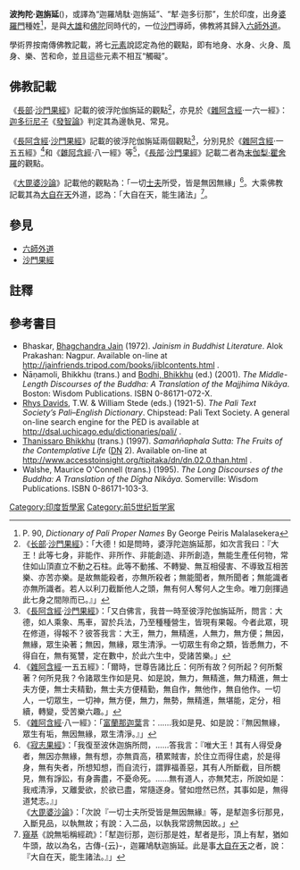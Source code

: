 {{佛教}}
'''波拘陀·迦旃延'''({{IAST|Pakudha Kaccāyana}})，或譯為“迦羅鳩駄·迦旃延”、“犎·迦多衍那”，生於印度，出身[[婆羅門|婆羅門]]種姓<ref>P. 90, ''Dictionary of Pali Proper Names'' By George Peiris Malalasekera</ref>，是與[[笩駄摩那|大雄]]和[[释迦牟尼|佛陀]]同時代的，一位[[沙門|沙門]]導師，佛教將其歸入[[六師外道|六師外道]]。

學術界按南傳佛教記載，將七[[元素|元素]]說認定為他的觀點，即有地身、水身、火身、風身、樂、苦和命，並且這些元素不相互“觸礙”。

==佛教記載==
《[[長部_(佛經)|長部]]·[[沙門果經|沙門果經]]》記載的彼浮陀伽旃延的觀點<ref>
《[[長部_(佛經)|长部]]·[[沙門果經|沙門果經]]》：「大德！如是問時，婆浮陀迦旃延那，如次言我曰：『大王！此等七身，非能作、非所作、非能創造、非所創造，無能生產任何物，常住如山頂直立不動之石柱。此等不動搖、不轉變、無互相侵害、不導致互相苦樂、亦苦亦樂。是故無能殺者，亦無所殺者；無能聞者，無所聞者；無能識者亦無所識者。若人以利刀截斷他人之頭，無有何人奪何人之生命。唯刀劍揮過此七身之間隙而已。』」</ref>，亦見於《[[雜阿含經|雜阿含經]]·一六一經》：{{Cquote|爾時，世尊告諸比丘：何所有故？何所起？何所繫著？何所見我？令諸眾生作如是見、如是說，謂七身非作、非作所作，非化、非化所化，不殺，不動，堅實。何等為七？所謂地身、水身、火身、風身、樂、苦、命。此七種身非作、非作所作，非化、非化所化，不殺，不動，堅實，不轉，不變，不相逼迫。若福、若惡、若福惡，若苦、若樂、若苦樂，若士梟士首，亦不逼迫世間。若命、若身、七身間間，容刀往返，亦不害命。於彼無殺、無殺者，無繫、無繫者，無念、無念者，無教、無教者。}}
[[迦多衍尼子|迦多衍尼子]]《[[發智論|發智論]]》判定其為邊執見、常見。

《[[長阿含經|長阿含經]]·[[沙門果經|沙門果經]]》記載的彼浮陀伽旃延兩個觀點<ref>
《[[長阿含經|長阿含經]]·[[沙門果經|沙門果經]]》：「又白佛言，我昔一時至彼浮陀伽旃延所，問言：大德，如人乘象、馬車，習於兵法，乃至種種營生，皆現有果報。今者此眾，現在修道，得報不？彼答我言：大王，無力，無精進，人無力，無方便；無因，無緣，眾生染著；無因，無緣，眾生清淨。一切眾生有命之類，皆悉無力，不得自在，無有冤讐，定在數中，於此六生中，受諸苦樂。」
</ref>，分別見於《[[雜阿含經|雜阿含經]]·一五五經》<ref>
《[[雜阿含經|雜阿含經]]·一五五經》：「爾時，世尊告諸比丘：何所有故？何所起？何所繫著？何所見我？令諸眾生作如是見、如是說，無力，無精進，無力精進，無士夫方便，無士夫精勤，無士夫方便精勤，無自作，無他作，無自他作。一切人，一切眾生，一切神，無方便，無力，無勢，無精進，無堪能，定分，相續，轉變，受苦樂六趣。」</ref>和《[[雜阿含經|雜阿含經]]·八一經》等<ref>
《[[雜阿含經|雜阿含經]]·八一經》：「[[富蘭那迦葉|富蘭那迦葉]]言：……我如是見、如是說：『無因無緣，眾生有垢，無因無緣，眾生清淨。』」
</ref>，《[[長部_(佛經)|長部]]·[[沙門果經|沙門果經]]》記載二者為[[末伽梨·瞿舍羅|末伽梨·瞿舍羅]]的觀點。

《[[大毘婆沙論|大毘婆沙論]]》記載他的觀點為：「一切[[神我|士夫]]所受，皆是無因無緣」<ref>
《[[佛說寂志果經|寂志果經]]》：「我復至波休迦旃所問，……答我言：『唯大王！其有人得受身者，無因亦無緣，無有想，亦無貢高，積累賊害，於住立而得住處，於是得身，無有失者，所想知想，而自流行，謂罪福善惡，其有人所斷截，目所覩見，無有諍訟，有身壽盡，不憂命死。……無有道人，亦無梵志，所說如是：我戒清淨，又離愛欲，於欲已盡，常隨逐身。譬如燈然已然，其事如是，無得道梵志。』」<br />
《[[大毘婆沙論|大毘婆沙論]]》：「次說『一切士夫所受皆是無因無緣』等，是犎迦多衍那見，入斷見品，以執無故；有說：入二品，以執我常謗無因故。」
</ref>。大乘佛教記載其為[[大自在天|大自在天]]外道，認為：「大自在天，能生諸法」<ref>
[[窺基|窺基]]《說無垢稱經疏》：「犎迦衍那，迦衍那是姓，犎者是形，頂上有犎，猶如牛頭，故以為名，古傳-{云}-，迦羅鳩馱迦旃延。此是事[[大自在天|大自在天]]之者，說：『大自在天，能生諸法。』」
</ref>。

== 參見 ==
* [[六師外道|六師外道]]
* [[沙門果經|沙門果經]]

== 註釋 ==
{{reflist|2}}

== 參考書目 ==
* Bhaskar, [[Bhagchandra_Jain|Bhagchandra Jain]] (1972). ''Jainism in Buddhist Literature''. Alok Prakashan: Nagpur. Available on-line at http://jainfriends.tripod.com/books/jiblcontents.html {{Wayback|url=http://jainfriends.tripod.com/books/jiblcontents.html |date=20210225125710 }}.
* Ñāṇamoli, Bhikkhu (trans.) and [[Bhikkhu_Bodhi|Bodhi, Bhikkhu]] (ed.) (2001). ''The Middle-Length Discourses of the Buddha: A Translation of the Majjhima Nikāya''. Boston: Wisdom Publications. ISBN 0-86171-072-X.
* [[T._W._Rhys_Davids|Rhys Davids]], T.W. & William Stede (eds.) (1921-5). ''The Pali Text Society’s Pali–English Dictionary''. Chipstead: Pali Text Society. A general on-line search engine for the PED is available at http://dsal.uchicago.edu/dictionaries/pali/ {{Wayback|url=http://dsal.uchicago.edu/dictionaries/pali/ |date=20100226181115 }}.
* [[Thanissaro_Bhikkhu|Thanissaro Bhikkhu]] (trans.) (1997). ''Samaññaphala Sutta: The Fruits of the Contemplative Life'' ([[Digha_Nikaya|DN]] 2). Available on-line at http://www.accesstoinsight.org/tipitaka/dn/dn.02.0.than.html {{Wayback|url=http://www.accesstoinsight.org/tipitaka/dn/dn.02.0.than.html |date=20170511131158 }}.
* Walshe, Maurice O'Connell (trans.) (1995). ''The Long Discourses of the Buddha: A Translation of the Dīgha Nikāya''. Somerville: Wisdom Publications. ISBN 0-86171-103-3.

[[Category:印度哲學家|Category:印度哲學家]]
[[Category:前5世纪哲学家|Category:前5世纪哲学家]]
